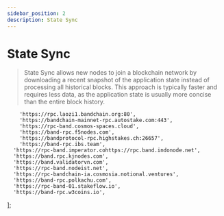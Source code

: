 ```yaml
---
sidebar_position: 2
description: State Sync
---
```


# State Sync

> State Sync allows new nodes to join a blockchain network by downloading a recent snapshot of the application state instead of processing all historical blocks. This approach is typically faster and requires less data, as the application state is usually more concise than the entire block history.



	    'https://rpc.laozi1.bandchain.org:80',
	    'https://bandchain-mainnet-rpc.autostake.com:443',
	    'https://rpc-band.cosmos-spaces.cloud',
	    'https://band-rpc.f5nodes.com',
	    'https://bandprotocol-rpc.highstakes.ch:26657',
	    'https://band-rpc.ibs.team',
  	  'https://rpc-band.imperator.cohttps://rpc.band.indonode.net',
  	  'https://band.rpc.kjnodes.com',
  	  'https://band.validatorvn.com',
  	  'https://rpc-band.nodeist.net',
      'https://rpc-bandchain-ia.cosmosia.notional.ventures',
      'https://band-rpc.polkachu.com',
      'https://rpc-band-01.stakeflow.io',
      'https://band-rpc.w3coins.io',
];



<SelectPaste endpoints={endpoints} codeTemplate={stateSync} home={home} binary={binary} tip="Click on any RPC to paste it into the code block." />
